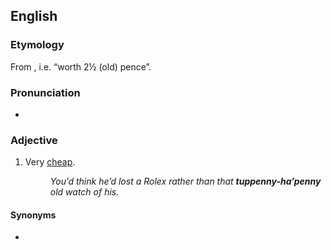 ==English==

===Etymology===
From {{compound|en|tuppenny|ha'penny|alt2=ha’penny}}, i.e. “worth 2½ (old) pence”.

===Pronunciation===
* {{IPA|en|/ˌtʌpəni ˈheɪpəni/|/ˌtʌpni ˈheɪpni/}}

===Adjective===
{{en-adj|head=[[tuppenny]]-[[ha'penny|ha’penny]]|-}}

# {{lb|en|UK|mostly|derogatory}} Very [[cheap]].
#: ''You’d think he’d lost a Rolex rather than that '''tuppenny-ha’penny''' old watch of his.''

====Synonyms====
* {{q|US}} {{l|en|two-bit}}